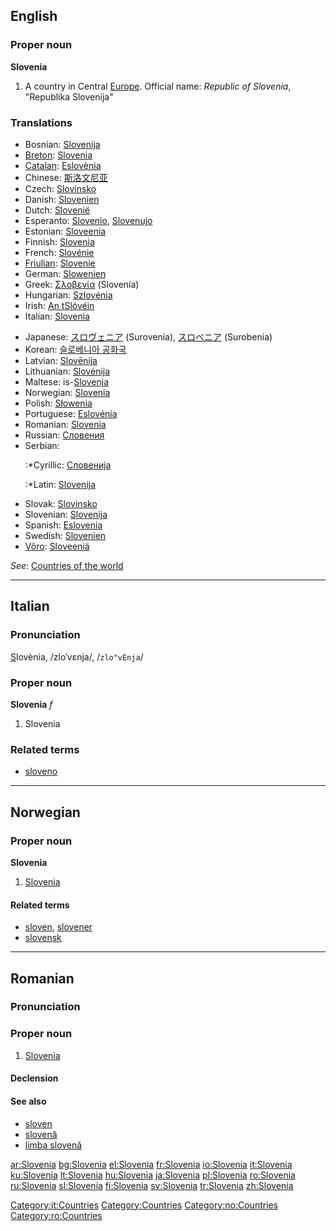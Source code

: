 {{wikipedia}}
==English==

===Proper noun===
'''Slovenia'''

# A country in Central [[Europe]]. Official name: ''Republic of Slovenia'', "Republika Slovenija"

===Translations===
{{rfc-level|Translations at L3+ (AutoFormat would have corrected level of Translations)}}
{{trans-top|country in Europe}}
*Bosnian: [[Slovenija]] {{f}}
*[[Breton]]: [[Slovenia]]
*[[Catalan]]: [[Eslovènia]]
*Chinese: [[斯洛文尼亚]]
*Czech: [[Slovinsko]] {{n}}
*Danish: [[Slovenien]]
*Dutch: [[Slovenië]] {{n}}
*Esperanto: [[Slovenio]], [[Slovenujo]]
*Estonian: [[Sloveenia]]
*Finnish: [[Slovenia]]
*French: [[Slovénie]]
*[[Friulian]]: [[Slovenie]]
*German: [[Slowenien]]
*Greek: [[Σλοβενία]] (Slovenía) {{f}}
*Hungarian: [[Szlovénia]]
*Irish: [[An tSlóvéin]]
*Italian: [[Slovenia]]
{{trans-mid}}
*Japanese: [[スロヴェニア]] (Surovenia), [[スロベニア]] (Surobenia)
*Korean: [[슬로베니아 공화국]]
*Latvian: [[Slovēnija]] {{f}}
*Lithuanian: [[Slovėnija]]
*Maltese: is-[[Slovenja]]
*Norwegian: [[#Norwegian|Slovenia]]
*Polish: [[Słowenia]]
*Portuguese: [[Eslovénia]]
*Romanian: [[#Romanian|Slovenia]] {{f}}
*Russian: [[Словения]]
*Serbian:
*:*Cyrillic: [[Словенија]] {{f}}
*:*Latin: [[Slovenija]] {{f}}
*Slovak: [[Slovinsko]]
*Slovenian: [[Slovenija]] {{f}}
*Spanish: [[Eslovenia]]
*Swedish: [[Slovenien]]
*[[Võro]]: [[Sloveeniä]]
{{trans-bottom}}

''See'': [[Countries of the world]]

----

==Italian==

===Pronunciation===
<u>S</u>lovènia, /zloˈvɛnja/, /<tt>zlo"vEnja</tt>/

===Proper noun===
'''Slovenia''' ''f''

# Slovenia

===Related terms===
*[[sloveno]]

[[Category:it:Countries]]

----

==Norwegian==

===Proper noun===
'''Slovenia'''

# [[#English|Slovenia]]

====Related terms====
*[[sloven]], [[slovener]]
*[[slovensk]]

[[Category:Countries]]
[[Category:no:Countries]]

----

==Romanian==

===Pronunciation===
{{IPA|[slo've.ni.a]|lang=ro}}

===Proper noun===
{{infl|ro|proper noun|gender=f}}

# [[#English|Slovenia]]

====Declension====
{{ro-country|gend=f|Sloveniei}}

====See also====
*[[sloven]]
*[[slovenă]]
*[[limba slovenă]]

[[Category:ro:Countries]]

[[ar:Slovenia]]
[[bg:Slovenia]]
[[el:Slovenia]]
[[fr:Slovenia]]
[[io:Slovenia]]
[[it:Slovenia]]
[[ku:Slovenia]]
[[lt:Slovenia]]
[[hu:Slovenia]]
[[ja:Slovenia]]
[[pl:Slovenia]]
[[ro:Slovenia]]
[[ru:Slovenia]]
[[sl:Slovenia]]
[[fi:Slovenia]]
[[sv:Slovenia]]
[[tr:Slovenia]]
[[zh:Slovenia]]